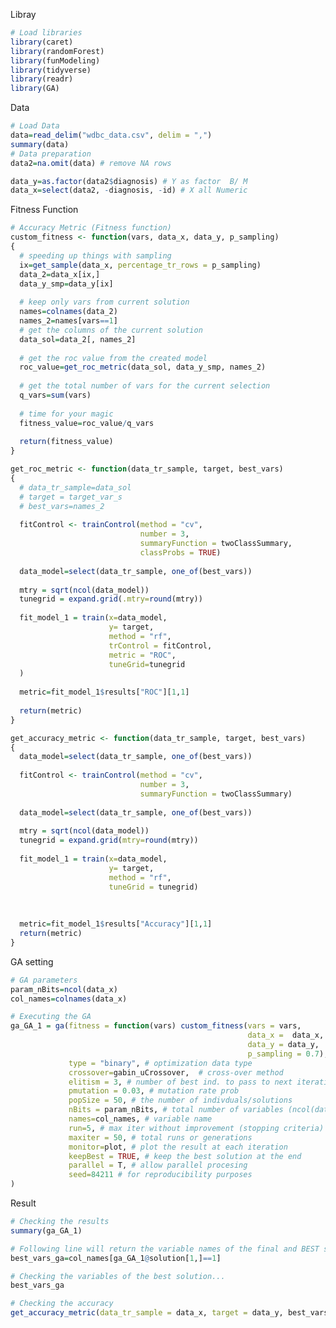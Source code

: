
Libray
```{r}
# Load libraries
library(caret)
library(randomForest)
library(funModeling)
library(tidyverse)
library(readr)
library(GA)
```

Data
```{r}
# Load Data
data=read_delim("wdbc_data.csv", delim = ",") 
summary(data)
# Data preparation
data2=na.omit(data) # remove NA rows

data_y=as.factor(data2$diagnosis) # Y as factor  B/ M
data_x=select(data2, -diagnosis, -id) # X all Numeric
```

Fitness Function
```{r}
# Accuracy Metric (Fitness function)
custom_fitness <- function(vars, data_x, data_y, p_sampling)
{
  # speeding up things with sampling
  ix=get_sample(data_x, percentage_tr_rows = p_sampling)
  data_2=data_x[ix,]
  data_y_smp=data_y[ix]
  
  # keep only vars from current solution
  names=colnames(data_2)
  names_2=names[vars==1]
  # get the columns of the current solution
  data_sol=data_2[, names_2]
  
  # get the roc value from the created model
  roc_value=get_roc_metric(data_sol, data_y_smp, names_2)
  
  # get the total number of vars for the current selection
  q_vars=sum(vars)
  
  # time for your magic
  fitness_value=roc_value/q_vars
  
  return(fitness_value)
}

get_roc_metric <- function(data_tr_sample, target, best_vars) 
{
  # data_tr_sample=data_sol
  # target = target_var_s
  # best_vars=names_2
  
  fitControl <- trainControl(method = "cv", 
                             number = 3, 
                             summaryFunction = twoClassSummary,
                             classProbs = TRUE)
  
  data_model=select(data_tr_sample, one_of(best_vars))
  
  mtry = sqrt(ncol(data_model))
  tunegrid = expand.grid(.mtry=round(mtry))
  
  fit_model_1 = train(x=data_model, 
                      y= target, 
                      method = "rf", 
                      trControl = fitControl,
                      metric = "ROC",
                      tuneGrid=tunegrid
  )
  
  metric=fit_model_1$results["ROC"][1,1]
  
  return(metric)
}

get_accuracy_metric <- function(data_tr_sample, target, best_vars) 
{
  data_model=select(data_tr_sample, one_of(best_vars))
  
  fitControl <- trainControl(method = "cv", 
                             number = 3, 
                             summaryFunction = twoClassSummary)
  
  data_model=select(data_tr_sample, one_of(best_vars))
  
  mtry = sqrt(ncol(data_model))
  tunegrid = expand.grid(mtry=round(mtry))
  
  fit_model_1 = train(x=data_model, 
                      y= target, 
                      method = "rf",
                      tuneGrid = tunegrid)
  
  
  
  metric=fit_model_1$results["Accuracy"][1,1]
  return(metric)
}  
```

GA setting
```{r}
# GA parameters
param_nBits=ncol(data_x)
col_names=colnames(data_x)

# Executing the GA 
ga_GA_1 = ga(fitness = function(vars) custom_fitness(vars = vars, 
                                                     data_x =  data_x, 
                                                     data_y = data_y, 
                                                     p_sampling = 0.7), # custom fitness function (fitness_value=roc_value/q_vars)
             type = "binary", # optimization data type
             crossover=gabin_uCrossover,  # cross-over method
             elitism = 3, # number of best ind. to pass to next iteration
             pmutation = 0.03, # mutation rate prob
             popSize = 50, # the number of indivduals/solutions
             nBits = param_nBits, # total number of variables (ncol(data_x))
             names=col_names, # variable name
             run=5, # max iter without improvement (stopping criteria)
             maxiter = 50, # total runs or generations
             monitor=plot, # plot the result at each iteration
             keepBest = TRUE, # keep the best solution at the end
             parallel = T, # allow parallel procesing
             seed=84211 # for reproducibility purposes
)
```

Result
```{r}
# Checking the results
summary(ga_GA_1)

# Following line will return the variable names of the final and BEST solution
best_vars_ga=col_names[ga_GA_1@solution[1,]==1]

# Checking the variables of the best solution...
best_vars_ga

# Checking the accuracy
get_accuracy_metric(data_tr_sample = data_x, target = data_y, best_vars_ga)
```

